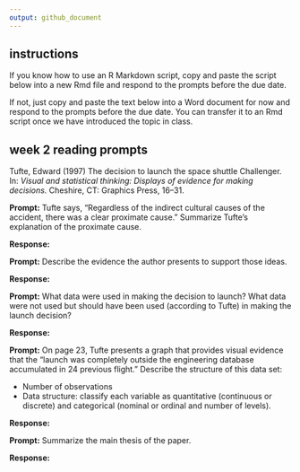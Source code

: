 ```yaml
---
output: github_document
---
```



## instructions

If you know how to use an R Markdown script, copy and paste the script below into a new Rmd file and respond to the prompts before the due date. 


If not, just copy and paste the text below into a Word document for now and respond to the prompts before the due date. You can transfer it to an Rmd script once we have introduced the topic in class. 


## week 2 reading prompts  

Tufte, Edward (1997) The decision to launch the space shuttle Challenger. 
In: *Visual and statistical thinking: Displays of evidence for making
decisions.* Cheshire, CT: Graphics Press, 16--31.

**Prompt:** Tufte says, "Regardless of the indirect cultural causes of the
accident, there was a clear proximate cause." Summarize Tufte's explanation 
of the proximate cause.  

**Response:** 


**Prompt:** Describe the evidence the author presents to support those ideas.

**Response:**  


**Prompt:** What data were used in making the decision to launch? What data 
were not used but should have been used (according to Tufte) in making the
launch decision?

**Response:** 


**Prompt:** On page 23, Tufte presents a graph that provides visual evidence
that the "launch was completely outside the engineering database accumulated 
in 24 previous flight." Describe the structure of this data set:

- Number of observations 
- Data structure: classify each variable as quantitative (continuous or discrete) and categorical (nominal or ordinal and number of levels). 

**Response:**  


**Prompt:** Summarize the main thesis of the paper.  

**Response:** 



